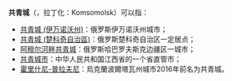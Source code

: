 '''共青城'''（{{lang-ru|Комсомо́льск}}，拉丁化：Komsomolsk）可以指：

*[[共青城_(伊万诺沃州)|共青城 (伊万诺沃州)]]：俄罗斯伊万诺沃州城市；
*[[共青城_(楚科奇自治區)|共青城 (楚科奇自治區)]]：俄罗斯楚科奇自治区一定居点；
*[[阿穆尔河畔共青城|阿穆尔河畔共青城]]：俄罗斯哈巴罗夫斯克边疆区一城市；
*[[共青城市|共青城市]]：中华人民共和国江西省的一个省直管市；
*[[霍里什尼-普拉夫尼|霍里什尼-普拉夫尼]]：烏克蘭波爾塔瓦州城市2016年前名为共青城。

{{disambig|Cat=三字地名消歧义}}